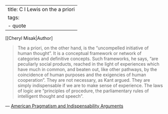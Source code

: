 
---
title: C I Lewis on the a priori
tags:
 - quote 
---
[[Cheryl Misak|Author]

> The a priori, on the other hand, is the “uncompelled initiative of human thought”. It is a conceptual framework or network of categories and definitive concepts. Such frameworks, he says, “are peculiarly social products, reached in the light of experiences which have much in common, and beaten out, like other pathways, by the coincidence of human purposes and the exigencies of human cooperation”. They are not necessary, as Kant argued. They are simply indispensable if we are to make sense of experience. The laws of logic are “principles of procedure, the parliamentary rules of intelligent thought and speech”.

— [American Pragmatism and Indispensability Arguments](/docs/phil/American Pragmatism and Indispensability Arguments.html)